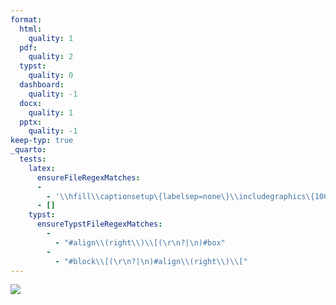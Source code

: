 ```yaml
---
format:
  html:
    quality: 1
  pdf:
    quality: 2
  typst:
    quality: 0
  dashboard:
    quality: -1
  docx:
    quality: 1
  pptx:
    quality: -1
keep-typ: true
_quarto:
  tests:
    latex:
      ensureFileRegexMatches:
      -
        - '\\hfill\\captionsetup\{labelsep=none\}\\includegraphics\{100.png\}'
      - []
    typst:
      ensureTypstFileRegexMatches:
        -
          - "#align\\(right\\)\\[(\r\n?|\n)#box"
        -
          - "#block\\[(\r\n?|\n)#align\\(right\\)\\["
---
```


![](100.png){#fig-1 fig-align="right"}
